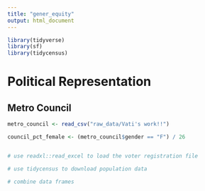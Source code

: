 ```yaml
---
title: "gener_equity"
output: html_document
---
```


```r
library(tidyverse)
library(sf)
library(tidycensus)
```

# Political Representation

## Metro Council


```r
metro_council <- read_csv("raw_data/Vati's work!!")

council_pct_female <- (metro_council$gender == "F") / 26
```

```r

```

```r

# use readxl::read_excel to load the voter registration file

# use tidycensus to download population data

# combine data frames

```

